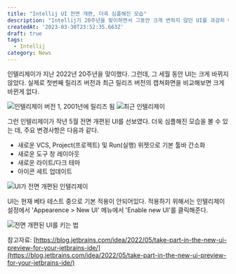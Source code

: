 ```yaml
---
title: "Intellij UI 전면 개편, 더욱 심플해진 모습"
description: "Intellij가 20주년을 맞이하면서 그동안 크게 변하지 않던 UI를 과감히 바꾸었다."
createdAt: '2023-03-30T23:52:35.663Z'
draft: true
tags:
  - Intellij
category: News
---
```

인텔리제이가 지난 2022년 20주년을 맞이했다. 그런데, 그 세월 동안 UI는 크게 바뀌지 않았다. 실제로 첫번째 릴리즈 버전과 최근 릴리즈 버전의 캡쳐화면을 비교해보면 크게 바뀐게 없다.

![인텔리제이 버전 1, 2001년에 릴리즈 됨](/posts/intellij-new-ui/intellij-version-1.png)
![최근 인텔리제이](/posts/intellij-new-ui/modern-intellij-version.webp)

그런 인텔리제이가 작년 5월 전면 개편된 UI를 선보였다. 더욱 심플해진 모습을 볼 수 있는 데, 주요 변경사항은 다음과 같다.
 - 새로운 VCS, Project(프로젝트) 및 Run(실행) 위젯으로 기본 툴바 간소화
 - 새로운 도구 창 레이아웃
 - 새로운 라이트/다크 테마
 - 아이콘 세트 업데이트

![UI가 전면 개편된 인텔리제이](/posts/intellij-new-ui/intellij-new-ui.png)

UI는 현재 베타 테스트 중으로 기본 적용이 안되어있다. 적용하기 위해서는 인텔리제이 설정에서 'Appearence > New UI' 메뉴에서 'Enable new UI'를 클릭해준다.

![전면 개편된 UI를 키는 법](/posts/intellij-new-ui/intellij-new-ui-setting.png)

참고자료: [https://blog.jetbrains.com/idea/2022/05/take-part-in-the-new-ui-preview-for-your-jetbrains-ide/](https://blog.jetbrains.com/idea/2022/05/take-part-in-the-new-ui-preview-for-your-jetbrains-ide/)